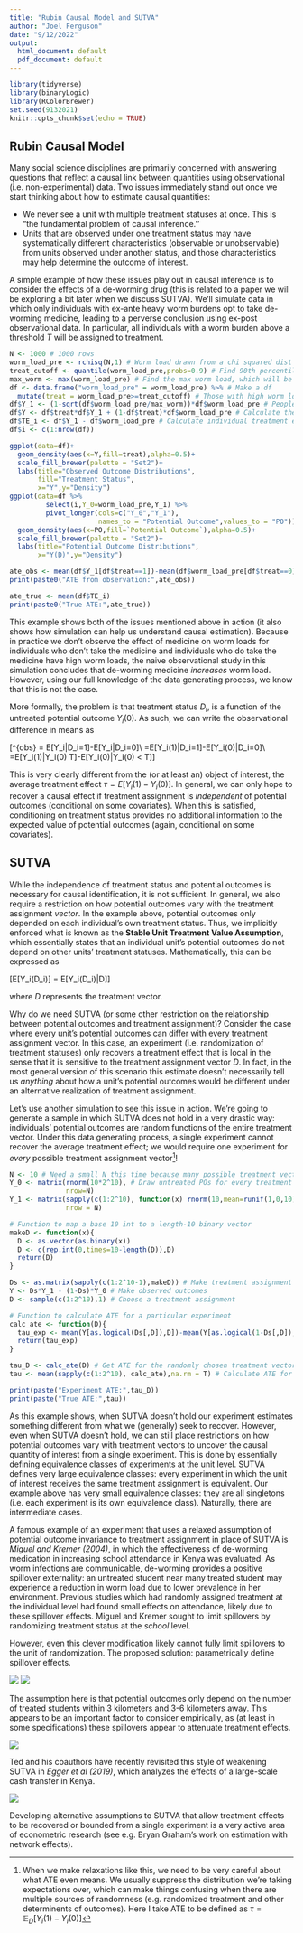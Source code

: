 ```yaml
---
title: "Rubin Causal Model and SUTVA"
author: "Joel Ferguson"
date: "9/12/2022"
output:
  html_document: default
  pdf_document: default
---
```


```r
library(tidyverse)
library(binaryLogic)
library(RColorBrewer)
set.seed(9132021)
knitr::opts_chunk$set(echo = TRUE)
```

## Rubin Causal Model

Many social science disciplines are primarily concerned with answering questions that reflect a causal link between quantities using observational (i.e. non-experimental) data. Two issues immediately stand out once we start thinking about how to estimate causal quantities:

* We never see a unit with multiple treatment statuses at once. This is "the fundamental problem of causal inference.''
* Units that are observed under one treatment status may have systematically different characteristics (observable or unobservable) from units observed under another status, and those characteristics may help determine the outcome of interest. 

A simple example of how these issues play out in causal inference is to consider the effects of a de-worming drug (this is related to a paper we will be exploring a bit later when we discuss SUTVA). We'll simulate data in which only individuals with ex-ante heavy worm burdens opt to take de-worming medicine, leading to a perverse conclusion using ex-post observational data. In particular, all individuals with a worm burden above a threshold $T$ will be assigned to treatment.

```r
N <- 1000 # 1000 rows
worm_load_pre <- rchisq(N,1) # Worm load drawn from a chi squared dist
treat_cutoff <- quantile(worm_load_pre,probs=0.9) # Find 90th percentile to choose who gets treated
max_worm <- max(worm_load_pre) # Find the max worm load, which will be used to make POs
df <- data.frame("worm_load_pre" = worm_load_pre) %>% # Make a df
  mutate(treat = worm_load_pre>=treat_cutoff) # Those with high worm loads are treated
df$Y_1 <- (1-sqrt(df$worm_load_pre/max_worm))*df$worm_load_pre # People with higher worm load see bigger effects of treatment
df$Y <- df$treat*df$Y_1 + (1-df$treat)*df$worm_load_pre # Calculate the observed outcome
df$TE_i <- df$Y_1 - df$worm_load_pre # Calculate individual treatment effects
df$i <- c(1:nrow(df))

ggplot(data=df)+
  geom_density(aes(x=Y,fill=treat),alpha=0.5)+
  scale_fill_brewer(palette = "Set2")+
  labs(title="Observed Outcome Distributions",
       fill="Treatment Status",
       x="Y",y="Density")
ggplot(data=df %>%
         select(i,Y_0=worm_load_pre,Y_1) %>%
         pivot_longer(cols=c("Y_0","Y_1"),
                      names_to = "Potential Outcome",values_to = "PO"))+
  geom_density(aes(x=PO,fill=`Potential Outcome`),alpha=0.5)+
  scale_fill_brewer(palette = "Set2")+
  labs(title="Potential Outcome Distributions",
       x="Y(D)",y="Density")

ate_obs <- mean(df$Y_1[df$treat==1])-mean(df$worm_load_pre[df$treat==0])
print(paste0("ATE from observation:",ate_obs))

ate_true <- mean(df$TE_i)
print(paste0("True ATE:",ate_true))
```

This example shows both of the issues mentioned above in action (it also shows how simulation can help us understand causal estimation). Because in practice we don't observe the effect of medicine on worm loads for individuals who don't take the medicine and individuals who do take the medicine have high worm loads, the naive observational study in this simulation concludes that de-worming medicine *increases* worm load. However, using our full knowledge of the data generating process, we know that this is not the case. 

More formally, the problem is that treatment status $D_i$, is a function of the untreated potential outcome $Y_i(0)$. As such, we can write the observational difference in means as

\[\tau^{obs} = E[Y_i|D_i=1]-E[Y_i|D_i=0]\\
=E[Y_i(1)|D_i=1]-E[Y_i(0)|D_i=0]\\
=E[Y_i(1)|Y_i(0) \geq T]-E[Y_i(0)|Y_i(0) < T]\]

This is very clearly different from the (or at least an) object of interest, the average treatment effect $\tau=E[Y_i(1)-Y_i(0)]$. In general, we can only hope to recover a causal effect if treatment assignment is *independent* of potential outcomes (conditional on some covariates). When this is satisfied, conditioning on treatment status provides no additional information to the expected value of potential outcomes (again, conditional on some covariates). 

## SUTVA

While the independence of treatment status and potential outcomes is necessary for causal identification, it is not sufficient. In general, we also require a restriction on how potential outcomes vary with the treatment assignment *vector*. In the example above, potential outcomes only depended on each individual's own treatment status. Thus, we implicitly enforced what is known as the **Stable Unit Treatment Value Assumption**, which essentially states that an individual unit's potential outcomes do not depend on other units' treatment statuses. Mathematically, this can be expressed as

\[E[Y_i(D_i)] = E[Y_i(D_i)|D]\]

where $D$ represents the treatment vector.

Why do we need SUTVA (or some other restriction on the relationship between potential outcomes and treatment assignment)? Consider the case where every unit's potential outcomes can differ with every treatment assignment vector. In this case, an experiment (i.e. randomization of treatment statuses) only recovers a treatment effect that is local in the sense that it is sensitive to the treatment assignment vector $D$. In fact, in the most general version of this scenario this estimate doesn't necessarily tell us *anything* about how a unit's potential outcomes would be different under an alternative realization of treatment assignment.

Let's use another simulation to see this issue in action. We're going to generate a sample in which SUTVA does not hold in a very drastic way: individuals' potential outcomes are random functions of the entire treatment vector. Under this data generating process, a single experiment cannot recover the average treatment effect; we would require one experiment for *every* possible treatment assignment vector^[When we make relaxations like this, we need to be very careful about what ATE even means. We usually suppress the distribution we're taking expectations over, which can make things confusing when there are multiple sources of randomness (e.g. randomized treatment and other determinents of outcomes). Here I take ATE to be defined as $\tau=\mathbb{E}_{D}[Y_i(1)-Y_i(0)]$]!

```r
N <- 10 # Need a small N this time because many possible treatment vectors
Y_0 <- matrix(rnorm(10*2^10), # Draw untreated POs for every treatment vector
              nrow=N) 
Y_1 <- matrix(sapply(c(1:2^10), function(x) rnorm(10,mean=runif(1,0,10))), # Same for treated POs but with a mean shift
              nrow = N)

# Function to map a base 10 int to a length-10 binary vector
makeD <- function(x){ 
  D <- as.vector(as.binary(x))
  D <- c(rep.int(0,times=10-length(D)),D)
  return(D)
}

Ds <- as.matrix(sapply(c(1:2^10-1),makeD)) # Make treatment assignment vectors
Y <- Ds*Y_1 - (1-Ds)*Y_0 # Make observed outcomes
D <- sample(c(1:2^10),1) # Choose a treatment assignment

# Function to calculate ATE for a particular experiment
calc_ate <- function(D){
  tau_exp <- mean(Y[as.logical(Ds[,D]),D])-mean(Y[as.logical(1-Ds[,D]),D]) 
  return(tau_exp)
}

tau_D <- calc_ate(D) # Get ATE for the randomly chosen treatment vector
tau <- mean(sapply(c(1:2^10), calc_ate),na.rm = T) # Calculate ATE for every experiment (can't calculate for two degenerate experiments)

print(paste("Experiment ATE:",tau_D))
print(paste("True ATE:",tau))
```

As this example shows, when SUTVA doesn't hold our experiment estimates something different from what we (generally) seek to recover. However, even when SUTVA doesn't hold, we can still place restrictions on how potential outcomes vary with treatment vectors to uncover the causal quantity of interest from a single experiment. This is done by essentially defining equivalence classes of experiments at the unit level. SUTVA defines very large equivalence classes: every experiment in which the unit of interest receives the same treatment assignment is equivalent. Our example above has very small equivalence classes: they are all singletons (i.e. each experiment is its own equivalence class). Naturally, there are intermediate cases.

A famous example of an experiment that uses a relaxed assumption of potential outcome invariance to treatment assignment in place of SUTVA is *Miguel and Kremer (2004)*, in which the effectiveness of de-worming medication in increasing school attendance in Kenya was evaluated. As worm infections are communicable, de-worming provides a positive spillover externality: an untreated student near many treated student may experience a reduction in worm load due to lower prevalence in her environment. Previous studies which had randomly assigned treatment at the individual level had found small effects on attendance, likely due to these spillover effects. Miguel and Kremer sought to limit spillovers by randomizing treatment status at the *school* level. 

However, even this clever modification likely cannot fully limit spillovers to the unit of randomization. The proposed solution: parametrically define spillover effects.

![](../images/worms_eqn.png)
![](../images/worms_desc.png)

The assumption here is that potential outcomes only depend on the number of treated students within 3 kilometers and 3-6 kilometers away. This appears to be an important factor to consider empirically, as (at least in some specifications) these spillovers appear to attenuate treatment effects.

![](../images/worms_result.png)

Ted and his coauthors have recently revisited this style of weakening SUTVA in *Egger et al (2019)*, which analyzes the effects of a large-scale cash transfer in Kenya. 

![](../images/give_directly_spec.png)

Developing alternative assumptions to SUTVA that allow treatment effects to be recovered or bounded from a single experiment is a very active area of econometric research (see e.g. Bryan Graham's work on estimation with network effects).